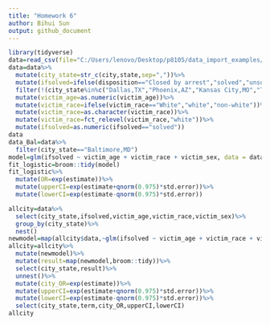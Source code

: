 ```yaml
---
title: "Homework 6"
author: Bihui Sun
output: github_document
---
```


```r
library(tidyverse)
data=read_csv(file="C:/Users/lenovo/Desktop/p8105/data_import_examples/homicide-data.csv")
data=data%>%
  mutate(city_state=str_c(city,state,sep=","))%>%
  mutate(ifsolved=ifelse(disposition=="Closed by arrest","solved","unsolved"))%>%
  filter(!(city_state%in%c("Dallas,TX","Phoenix,AZ","Kansas City,MO","Tulsa,AL")))%>%
  mutate(victim_age=as.numeric(victim_age))%>%
  mutate(victim_race=ifelse(victim_race=="White","white","non-white"))%>%
  mutate(victim_race=as.character(victim_race))%>%
  mutate(victim_race=fct_relevel(victim_race,"white"))%>%
  mutate(ifsolved=as.numeric(ifsolved=="solved"))
data  
data_Bal=data%>%
  filter(city_state=="Baltimore,MD")
model=glm(ifsolved ~ victim_age + victim_race + victim_sex, data = data_Bal, family = binomial())
fit_logistic=broom::tidy(model)
fit_logistic%>%
  mutate(OR=exp(estimate))%>%
  mutate(upperCI=exp(estimate+qnorm(0.975)*std.error))%>%
  mutate(lowerCI=exp(estimate-qnorm(0.975)*std.error))

allcity=data%>%
  select(city_state,ifsolved,victim_age,victim_race,victim_sex)%>%
  group_by(city_state)%>%
  nest()
newmodel=map(allcity$data,~glm(ifsolved ~ victim_age + victim_race + victim_sex, data= .x,family = binomial()))
allcity=allcity%>%
  mutate(newmodel)%>%
  mutate(result=map(newmodel,broom::tidy))%>%
  select(city_state,result)%>%
  unnest()%>%
  mutate(city_OR=exp(estimate))%>%
  mutate(upperCI=exp(estimate+qnorm(0.975)*std.error))%>%
  mutate(lowerCI=exp(estimate-qnorm(0.975)*std.error))%>%
  select(city_state,term,city_OR,upperCI,lowerCI)
allcity



```
